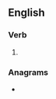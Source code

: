{{also|préludés|préludes}}
==English==

===Verb===
{{head|en|verb form}}

# {{en-third-person singular of|prelude}}

===Anagrams===
* {{anagrams|en|repulsed}}